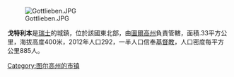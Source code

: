 {{Unreferenced|time=2022-05-06T08:54:55+00:00}}
[[Image:Gottlieben.JPG|right]]

'''戈特利本'''是[[瑞士|瑞士]]的城鎮，位於該國東北部，由[[圖爾高州|圖爾高州]]負責管轄，面積.33平方公里，海拔高度400米，2012年人口292，一半人口信奉[[基督教|基督教]]，人口密度每平方公里885人。
{{Switzerland-geo-stub}}
[[Category:图尔高州的市镇|Category:图尔高州的市镇]]